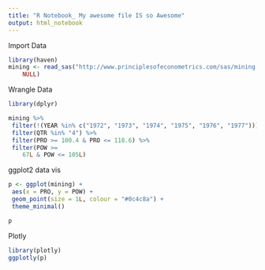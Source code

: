 ```yaml
---
title: "R Notebook_ My awesome file IS so Awesome"
output: html_notebook
---
```



Import Data
```r
library(haven)
mining <- read_sas("http://www.principlesofeconometrics.com/sas/mining.sas7bdat", 
    NULL)
```

Wrangle Data
```r

library(dplyr)

mining %>%
 filter(!(YEAR %in% c("1972", "1973", "1974", "1975", "1976", "1977"))) %>%
 filter(QTR %in% "4") %>%
 filter(PRO >= 100.4 & PRO <= 118.6) %>%
 filter(POW >= 
    67L & POW <= 105L)


```

ggplot2 data vis
```r
p <- ggplot(mining) +
 aes(x = PRO, y = POW) +
 geom_point(size = 1L, colour = "#0c4c8a") +
 theme_minimal()

p


```

Plotly
```r

library(plotly)
ggplotly(p)


```
